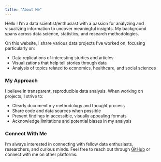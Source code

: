 ```yaml
---
title: "About Me"
---
```

<div class="row">
  <div class="col-md-8">
<p>Hello ! I'm a data scientist/enthusiast with a passion for analyzing and visualizing information to uncover meaningful insights. My background spans across data science, statistics, and research methodologies.</p></p>
  </div>
</div>
<p>On this website, I share various data projects I've worked on, focusing particularly on:</p>
  <ul>
    <li>Data replications of interesting studies and articles</li>
    <li>Visualizations that help tell stories through data</li>
    <li>Analysis of topics related to economics, healthcare, and social sciences</li>
  </ul>
  
  <h3>My Approach</h3>
  
  <p>I believe in transparent, reproducible data analysis. When working on projects, I strive to:</p>
  
  <ul>
    <li>Clearly document my methodology and thought process</li>
    <li>Share code and data sources when possible</li>
    <li>Present findings in accessible, visually appealing formats</li>
    <li>Acknowledge limitations and potential biases in my analysis</li>
  </ul>
  
  <h3>Connect With Me</h3>
    
  <p>I'm always interested in connecting with fellow data enthusiasts, researchers, and curious minds. Feel free to reach out through <a href="https://github.com/kkardousk">GitHub</a> or connect with me on other platforms.</p>
  </div>
  <div class="col-md-4">